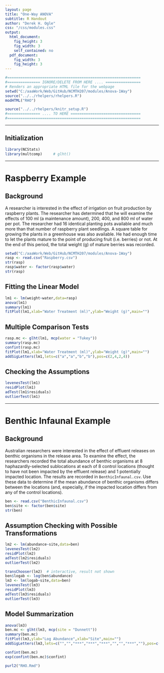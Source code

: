 ```yaml
---
layout: page
title: "One-Way ANOVA"
subtitle: R Handout
author: "Derek H. Ogle"
css: "/css/modules.css"
output:
  html_document:
    fig_height: 3
    fig_width: 3
    self_contained: no
  pdf_document:
    fig_width: 3
    fig_height: 3
---
```


```r
#=============================================================
#=============== IGNORE/DELETE FROM HERE .... ================
# Renders an appropriate HTML file for the webpage
setwd("C:/aaaWork/Web/GitHub/NCMTH207/modules/Anova-1Way")
source("../../rhelpers/rhelpers.R")
modHTML("RHO")
```

```r
source("../../rhelpers/knitr_setup.R")
#=============== .... TO HERE ================================
#=============================================================
```
----

## Initialization

```r
library(NCStats)
library(multcomp)     # glht()
```

----

# Raspberry Example
## Background

A researcher is interested in the effect of irrigation on fruit production by raspberry plants.  The researcher has determined that he will examine the effects of 100 ml (a maintenance amount), 200, 400, and 800 ml of water per pot.  The researcher had 16 identical planting pots available and much more than that number of raspberry plant seedlings.  A square table for growing the plants in a greenhouse was also available.  He had enough time to let the plants mature to the point of producing fruit (i.e. berries) or not.  At the end of this period, the total weight (g) of mature berries was recorded.

```r
setwd("C:/aaaWork/Web/GitHub/NCMTH207/modules/Anova-1Way")
rasp <- read.csv("Raspberry.csv")
str(rasp)
rasp$water <- factor(rasp$water)
str(rasp)
```

## Fitting the Linear Model
```r
lm1 <- lm(weight~water,data=rasp)
anova(lm1)
summary(lm1)
fitPlot(lm1,xlab="Water Treatment (ml)",ylab="Weight (g)",main="")
```

## Multiple Comparison Tests
```r
rasp.mc <- glht(lm1, mcp(water = "Tukey"))
summary(rasp.mc)
confint(rasp.mc)
fitPlot(lm1,xlab="Water Treatment (ml)",ylab="Weight (g)",main="")
addSigLetters(lm1,lets=c("a","a","b","b"),pos=c(2,4,2,4))
```

## Checking the Assumptions
```r
levenesTest(lm1)
residPlot(lm1)
adTest(lm1$residuals)
outlierTest(lm1)
```

----

# Benthic Infaunal Example
## Background

Australian researchers were interested in the effect of effluent releases on benthic organisms in the release area.  To examine the effect, the researchers recorded the total abundance of benthic organisms at 8 haphazardly-selected sublocations at each of 8 control locations (thought to have not been impacted by the effluent release) and 1 potentially impacted location.  The results are recorded in `BenthicInfaunal.csv`.  Use these data to determine if the mean abundance of benthic organisms differs between the locations (and, especially, if the impacted location differs from any of the control locations).

```r
ben <- read.csv("BenthicInfaunal.csv")
ben$site <- factor(ben$site)
str(ben)
```

## Assumption Checking with Possible Transformations
```r
lm2 <- lm(abundance~site,data=ben)
levenesTest(lm2)
residPlot(lm2)
adTest(lm2$residuals)
outlierTest(lm2)
```

```r
transChooser(lm2)  # interactive, result not shown
ben$logab <- log(ben$abundance)
lm3 <- lm(logab~site,data=ben)
levenesTest(lm3)
residPlot(lm3)
adTest(lm3$residuals)
outlierTest(lm3)
```

## Model Summarization
```r
anova(lm3)
ben.mc <- glht(lm3, mcp(site = "Dunnett"))
summary(ben.mc)
fitPlot(lm3,ylab="Log Abundance",xlab="Site",main="")
addSigLetters(lm3,lets=c("","","***","***","***","","","***",""),pos=c(2,4,2,4,2,2,4,2,4))
```

```r
confint(ben.mc)
exp(confint(ben.mc)$confint)

```

```r
purl2("RHO.Rmd")
```
